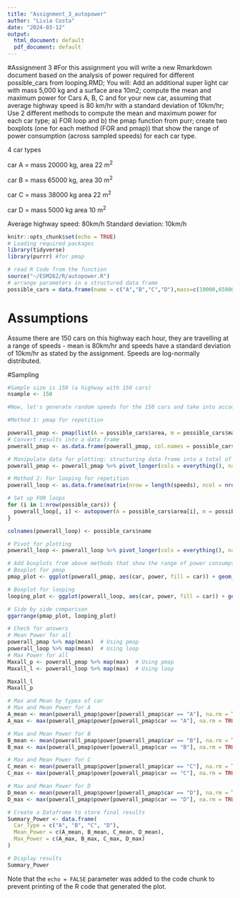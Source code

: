 ```yaml
---
title: "Assignment_3_autopower"
author: "Livia Costa"
date: "2024-03-12"
output:
  html_document: default
  pdf_document: default
---
```


#Assignment 3
#For this assignment you will write a new Rmarkdown document based on the analysis of power required for different possible_cars from looping.RMD; You will: Add an additional super light car with mass 5,000 kg and a surface area 10m2; compute the mean and maximum power for Cars A, B, C and for your new car, assuming that average highway speed is 80 km/hr with a standard deviation of 10km/hr; Use 2 different methods to compute the mean and maximum power for each car type; a) FOR loop and b) the pmap function from purr; create two boxplots (one for each method (FOR and pmap)) that show the range of power consumption (across sampled speeds) for each car type.

4 car types 

car A =  mass 20000 kg, area 22 m^2^

car B = mass 65000 kg, area 30 m^2^

car C = mass 38000 kg area 22 m^2^

car D = mass 5000 kg area 10 m^2^

Average highway speed: 80km/h
Standard deviation: 10km/h
```r
knitr::opts_chunk$set(echo = TRUE)
# Loading required packages 
library(tidyverse)
library(purrr) #for pmap

# read R Code from the function 
source("~/ESM262/R/autopower.R")
# arrange parameters in a structured data frame
possible_cars = data.frame(name = c("A","B","C","D"),mass=c(10000,65000,38000,5000), area = c(22,30,22,10))

```
# Assumptions

Assume there are 150 cars on this highway each hour, they are travelling at a range of speeds - mean is 80km/hr and speeds have a standard deviation of 10km/hr as stated by the assignment. Speeds are log-normally distributed. 

#Sampling
```r
#Sample size is 150 (a highway with 150 cars)
nsample <- 150

#Now, let's generate random speeds for the 150 cars and take into account the given average speed and standard deviation.

#Method 1: pmap for repetition

powerall_pmap <- pmap(list(A = possible_cars$area, m = possible_cars$mass), autopower, V = speeds)
# Convert results into a data frame
powerall_pmap <- as.data.frame(powerall_pmap, col.names = possible_cars$name)

# Manipulate data for plotting: structuring data frame into a total of 1 row
powerall_pmap <- powerall_pmap %>% pivot_longer(cols = everything(), names_to = "car", values_to = "power")

# Method 2: For looping for repetition
powerall_loop <- as.data.frame(matrix(nrow = length(speeds), ncol = nrow(possible_cars)), col.names = possible_cars$name)

# Set up FOR loops
for (i in 1:nrow(possible_cars)) {
  powerall_loop[, i] <- autopower(A = possible_cars$area[i], m = possible_cars$mass[i], V = speeds)
}

colnames(powerall_loop) <- possible_cars$name

# Pivot for plotting
powerall_loop <- powerall_loop %>% pivot_longer(cols = everything(), names_to = "car", values_to = "power")

# Add boxplots from above methods that show the range of power consumption across sampled speed for each car type
# Boxplot for pmap
pmap_plot <- ggplot(powerall_pmap, aes(car, power, fill = car)) + geom_boxplot() + ggtitle("Power Consumption with pmap")

# Boxplot for looping
looping_plot <- ggplot(powerall_loop, aes(car, power, fill = car)) + geom_boxplot() + ggtitle("Power Consumption with For Loop")

# Side by side comparison
ggarrange(pmap_plot, looping_plot)

# Check for answers
# Mean Power for all
powerall_pmap %>% map(mean)  # Using pmap
powerall_loop %>% map(mean)  # Using loop
# Max Power for all
Maxall_p <- powerall_pmap %>% map(max)  # Using pmap
Maxall_l <- powerall_loop %>% map(max)  # Using loop

Maxall_l
Maxall_p

# Max and Mean by types of car
# Max and Mean Power for A
A_mean <- mean(powerall_pmap$power[powerall_pmap$car == "A"], na.rm = TRUE)  # Results using pmap are the same as using loop
A_max <- max(powerall_pmap$power[powerall_pmap$car == "A"], na.rm = TRUE)

# Max and Mean Power for B
B_mean <- mean(powerall_pmap$power[powerall_pmap$car == "B"], na.rm = TRUE)  # Results using pmap are the same as using loop
B_max <- max(powerall_pmap$power[powerall_pmap$car == "B"], na.rm = TRUE)

# Max and Mean Power for C
C_mean <- mean(powerall_pmap$power[powerall_pmap$car == "C"], na.rm = TRUE)  # Results using pmap are the same as using loop
C_max <- max(powerall_pmap$power[powerall_pmap$car == "C"], na.rm = TRUE)

# Max and Mean Power for D
D_mean <- mean(powerall_pmap$power[powerall_pmap$car == "D"], na.rm = TRUE)  # Results using pmap are the same as using loop
D_max <- max(powerall_pmap$power[powerall_pmap$car == "D"], na.rm = TRUE)

# Create a Dataframe to store final results
Summary_Power <- data.frame(
  Car_Type = c("A", "B", "C", "D"),
  Mean_Power = c(A_mean, B_mean, C_mean, D_mean),
  Max_Power = c(A_max, B_max, C_max, D_max)
)

# Display results
Summary_Power

```

Note that the `echo = FALSE` parameter was added to the code chunk to prevent printing of the R code that generated the plot.

